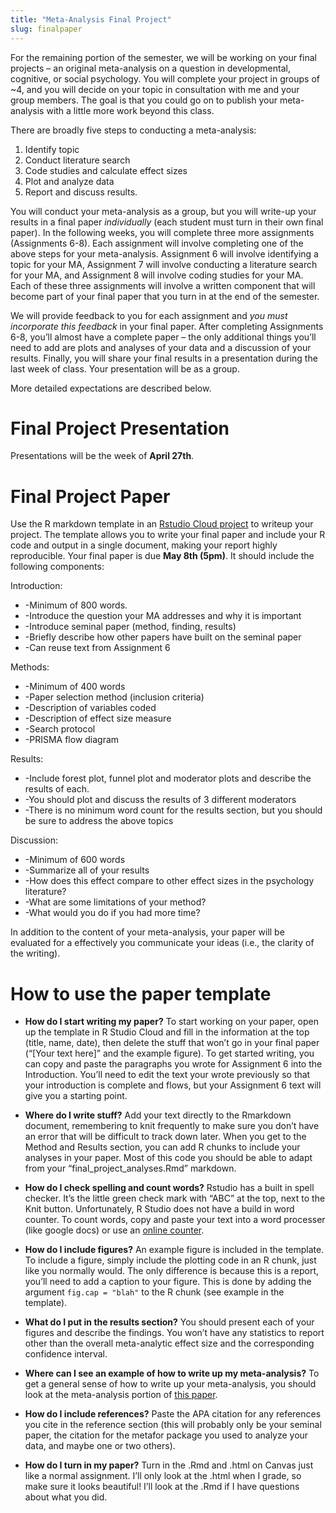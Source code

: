 ```yaml
---
title: "Meta-Analysis Final Project"
slug: finalpaper
---
```


For the remaining portion of the semester, we will be working on your final projects -- an original meta-analysis on a question in developmental, cognitive, or social psychology. You will complete your project in groups of ~4, and you will decide on your topic in consultation with me and your group members. The goal is that you could go on to publish your meta-analysis with a little more work beyond this class.

There are broadly five steps to conducting a meta-analysis: 

1. Identify topic
2. Conduct literature search
3. Code studies and calculate effect sizes
4. Plot and analyze data
5. Report and discuss results.

You will conduct your meta-analysis as a group, but you will write-up your results in a final paper *individually* (each student must turn in their own final paper). In the following weeks, you will complete three more assignments (Assignments 6-8). Each assignment will involve completing one of the above steps for your meta-analysis. Assignment 6 will involve identifying a topic for your MA, Assignment 7 will involve conducting a literature search for your MA, and Assignment 8 will involve coding studies for your MA. Each of these three assignments will involve a written component that will become part of your final paper that you turn in at the end of the semester.

We will provide feedback to you for each assignment and *you must incorporate this feedback* in your final paper. After completing Assignments 6-8, you'll almost have a complete paper -- the only additional things you'll need to add are plots and analyses of your data and a discussion of your results.  Finally, you will share your final results in a presentation during the last week of class. Your presentation will be as a group. 

More detailed expectations are described below.

# Final Project Presentation

Presentations will be the week of **April 27th**. 

# Final Project Paper

Use the R markdown template in an  [Rstudio Cloud project](https://rstudio.cloud/spaces/35356/project/1213062) to writeup your project. The template allows you to write your final paper and include your R code and output in a single document, making your report highly reproducible. Your final paper is due **May 8th (5pm)**. It should include the following components:


Introduction:

* -Minimum of 800 words. 
* -Introduce the question your MA addresses and why it is important
* -Introduce seminal paper (method, finding, results) 
* -Briefly describe how other papers have built on the seminal paper
* -Can reuse text from Assignment 6


Methods:

* -Minimum of 400 words
* -Paper selection method (inclusion criteria)
* -Description of variables coded
* -Description of effect size measure
* -Search protocol
* -PRISMA flow diagram


Results:

* -Include forest plot, funnel plot and moderator plots and describe the results of each.
* -You should plot and discuss the results of 3 different moderators
* -There is no minimum word count for the results section, but you should be sure to address the above topics 
  
Discussion:

* -Minimum of 600 words
* -Summarize all of your results
* -How does this effect compare to other effect sizes in the psychology literature?
* -What are some limitations of your method?
* -What would you do if you had more time?

In addition to the content of your meta-analysis, your paper will be evaluated for a effectively you communicate your ideas (i.e., the clarity of the writing). 

# How to use the paper template

* **How do I start writing my paper?** To start working on your paper, open up the template in R Studio Cloud and fill in the information at the top (title, name, date), then delete the stuff that won't go in your final paper ("[Your text here]" and the example figure).  To get started writing, you can copy and paste the paragraphs you wrote for Assignment 6 into the Introduction. You'll need to edit the text your wrote previously so that your introduction is complete and flows, but your Assignment 6 text will give you a starting point. 

* **Where do I write stuff?** Add your text directly to the Rmarkdown document, remembering to knit frequently to make sure you don't have an error that will be difficult to track down later. When you get to the Method and Results section, you can add R chunks to include your analyses in your paper. Most of this code you should be able to adapt from your "final_project_analyses.Rmd" markdown.

* **How do I check spelling and count words?** Rstudio has a built in spell checker. It's the little green check mark with "ABC" at the top, next to the Knit button. Unfortunately, R Studio does not have a build in word counter. To count words, copy and paste your text into a word processer (like google docs) or use an [online counter](https://wordcounter.io/). 

* **How do I include figures?** An example figure is included in the template. To include a figure, simply include the plotting code in an R chunk, just like you normally would. The only difference is because this is a report, you'll need to add a caption to your figure. This is done by adding the argument `fig.cap = "blah"` to the R chunk (see example in the template).

* **What do I put in the results section?** You should present each of your figures and describe the findings. You won't have any statistics to report other than the overall meta-analytic effect size and the corresponding confidence interval. 

* **Where can I see an example of how to write up my meta-analysis?** To get a general sense of how to write up your meta-analysis, you should look at the meta-analysis portion of [this paper](/readings/lewis2020.pdf). 

* **How do I include references?** Paste the APA citation for any references you cite in the reference section (this will probably only be your seminal paper, the citation for the metafor package you used to analyze your data, and maybe one or two others).

* **How do I turn in my paper?** Turn in the .Rmd and .html on Canvas just like a normal assignment. I'll only look at the .html when I grade, so make sure it looks beautiful! I'll look at the .Rmd  if I have questions about what you did.






